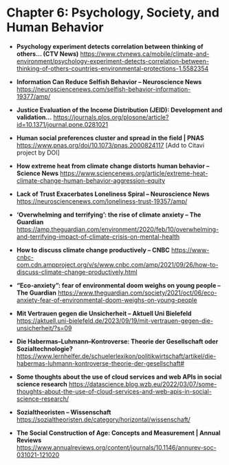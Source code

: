 # Chapter 6: Psychology, Society, and Human Behavior

- **Psychology experiment detects correlation between thinking of others… (CTV News)**
  <https://www.ctvnews.ca/mobile/climate-and-environment/psychology-experiment-detects-correlation-between-thinking-of-others-countries-environmental-protections-1.5582354>

- **Information Can Reduce Selfish Behavior – Neuroscience News**
  <https://neurosciencenews.com/selfish-behavior-information-19377/amp/>

- **Justice Evaluation of the Income Distribution (JEID): Development and validation…**
  <https://journals.plos.org/plosone/article?id=10.1371/journal.pone.0281021>

- **Human social preferences cluster and spread in the field | PNAS**
  <https://www.pnas.org/doi/10.1073/pnas.2000824117>  [Add to Citavi project by DOI]

- **How extreme heat from climate change distorts human behavior – Science News**
  <https://www.sciencenews.org/article/extreme-heat-climate-change-human-behavior-aggression-equity>

- **Lack of Trust Exacerbates Loneliness Spiral – Neuroscience News**
  <https://neurosciencenews.com/loneliness-trust-19357/amp/>

- **‘Overwhelming and terrifying’: the rise of climate anxiety – The Guardian**
  <https://amp.theguardian.com/environment/2020/feb/10/overwhelming-and-terrifying-impact-of-climate-crisis-on-mental-health>

- **How to discuss climate change productively – CNBC**
  <https://www-cnbc-com.cdn.ampproject.org/v/s/www.cnbc.com/amp/2021/09/26/how-to-discuss-climate-change-productively.html>

- **“Eco-anxiety”: fear of environmental doom weighs on young people – The Guardian**
  <https://www.theguardian.com/society/2021/oct/06/eco-anxiety-fear-of-environmental-doom-weighs-on-young-people>

- **Mit Vertrauen gegen die Unsicherheit – Aktuell Uni Bielefeld**
  <https://aktuell.uni-bielefeld.de/2023/09/19/mit-vertrauen-gegen-die-unsicherheit/?s=09>

- **Die Habermas–Luhmann–Kontroverse: Theorie der Gesellschaft oder Sozialtechnologie?**
  <https://www.lernhelfer.de/schuelerlexikon/politikwirtschaft/artikel/die-habermas-luhmann-kontroverse-theorie-der-gesellschaft#>

- **Some thoughts about the use of cloud services and web APIs in social science research**
  <https://datascience.blog.wzb.eu/2022/03/07/some-thoughts-about-the-use-of-cloud-services-and-web-apis-in-social-science-research/>

- **Sozialtheoristen – Wissenschaft**
  <https://sozialtheoristen.de/category/horizontal/wissenschaft/>

- **The Social Construction of Age: Concepts and Measurement | Annual Reviews**
  <https://www.annualreviews.org/content/journals/10.1146/annurev-soc-031021-121020>
